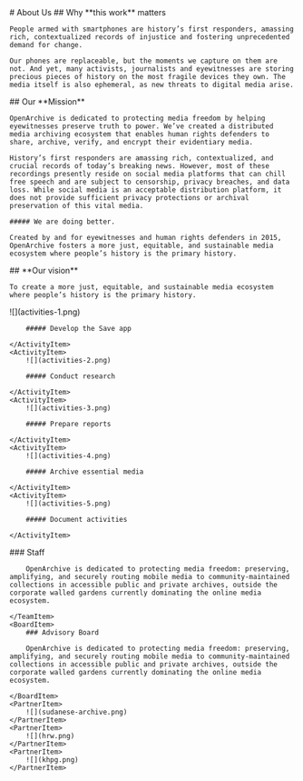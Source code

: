 
<HeaderSection>
    # About Us

</HeaderSection>
<BeliefsSection>
    ## Why **this work** matters

    People armed with smartphones are history’s first responders, amassing rich, contextualized records of injustice and fostering unprecedented demand for change.

    Our phones are replaceable, but the moments we capture on them are not. And yet, many activists, journalists and eyewitnesses are storing precious pieces of history on the most fragile devices they own. The media itself is also ephemeral, as new threats to digital media arise.

</BeliefsSection>
<MissionSection>
    ## Our **Mission**

    OpenArchive is dedicated to protecting media freedom by helping eyewitnesses preserve truth to power. We’ve created a distributed media archiving ecosystem that enables human rights defenders to share, archive, verify, and encrypt their evidentiary media.

    History’s first responders are amassing rich, contextualized, and crucial records of today’s breaking news. However, most of these recordings presently reside on social media platforms that can chill free speech and are subject to censorship, privacy breaches, and data loss. While social media is an acceptable distribution platform, it does not provide sufficient privacy protections or archival preservation of this vital media.

    ##### We are doing better.

    Created by and for eyewitnesses and human rights defenders in 2015, OpenArchive fosters a more just, equitable, and sustainable media ecosystem where people’s history is the primary history.

</MissionSection>
<VisionSection>
    ## **Our vision**

    To create a more just, equitable, and sustainable media ecosystem where people’s history is the primary history.

</VisionSection>
<ActivitiesSection>
    <ActivityItem>
        ![](activities-1.png)

        ##### Develop the Save app

    </ActivityItem>
    <ActivityItem>
        ![](activities-2.png)

        ##### Conduct research

    </ActivityItem>
    <ActivityItem>
        ![](activities-3.png)

        ##### Prepare reports

    </ActivityItem>
    <ActivityItem>
        ![](activities-4.png)

        ##### Archive essential media

    </ActivityItem>
    <ActivityItem>
        ![](activities-5.png)

        ##### Document activities

    </ActivityItem>

</ActivitiesSection>
<PartnersSection>
    <TeamItem>
        ### Staff

        OpenArchive is dedicated to protecting media freedom: preserving, amplifying, and securely routing mobile media to community-maintained collections in accessible public and private archives, outside the corporate walled gardens currently dominating the online media ecosystem.

    </TeamItem>
    <BoardItem>
        ### Advisory Board

        OpenArchive is dedicated to protecting media freedom: preserving, amplifying, and securely routing mobile media to community-maintained collections in accessible public and private archives, outside the corporate walled gardens currently dominating the online media ecosystem.

    </BoardItem>
    <PartnerItem>
        ![](sudanese-archive.png)
    </PartnerItem>
    <PartnerItem>
        ![](hrw.png)
    </PartnerItem>
    <PartnerItem>
        ![](khpg.png)
    </PartnerItem>

</PartnersSection>
<RoleSection />
